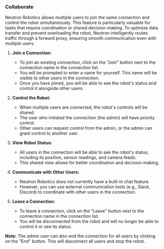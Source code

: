 ### Collaborate

Neutron Robotics allows multiple users to join the same connection and control the robot simultaneously. This feature is particularly valuable for tasks that require coordination or shared decision-making. To optimize data transfer and prevent overloading the robot, Neutron intelligently routes traffic through a forward proxy, ensuring smooth communication even with multiple users.

1.  **Join a Connection:**
    *   To join an existing connection, click on the "Join" button next to the connection name in the connection list.
    *   You will be prompted to enter a name for yourself. This name will be visible to other users in the connection.
    *   Once you have joined, you will be able to see the robot's status and control it alongside other users.

2.  **Control the Robot:**
    *   When multiple users are connected, the robot's controls will be shared.
    *   The user who initiated the connection (the admin) will have priority control.
    *   Other users can request control from the admin, or the admin can grant control to another user.

3.  **View Robot Status:**
    *   All users in the connection will be able to see the robot's status, including its position, sensor readings, and camera feeds.
    *   This shared view allows for better coordination and decision-making.

4.  **Communicate with Other Users:**
    *   Neutron Robotics does not currently have a built-in chat feature.
    *   However, you can use external communication tools (e.g., Slack, Discord) to coordinate with other users in the connection.

5.  **Leave a Connection:**
    *   To leave a connection, click on the "Leave" button next to the connection name in the connection list.
    *   You will be disconnected from the robot and will no longer be able to control it or see its status.

**Note:** The admin user can also end the connection for all users by clicking on the "End" button. This will disconnect all users and stop the robot.